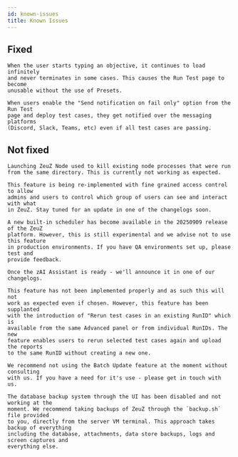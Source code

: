 ```yaml
---
id: known-issues
title: Known Issues
---
```



## Fixed

<IssueItem fixedIn="20250903" title="Testing > Run Test > Objective keeps loading infinitely">

    When the user starts typing an objective, it continues to load infinitely
    and never terminates in some cases. This causes the Run Test page to become
    unusable without the use of Presets.

</IssueItem>

<IssueItem fixedIn="20250903" title="Testing > Run Test > Advanced > Send notification on fail only sends notification regardless of whether all test cases pass or not">

    When users enable the "Send notification on fail only" option from the Run Test
    page and deploy test cases, they get notified over the messaging platforms
    (Discord, Slack, Teams, etc) even if all test cases are passing.

</IssueItem>

<IssueItem fixedIn="20250903" title="Testing > Test Case > Edit > Discussion, Follow and Link tabs got swapped"></IssueItem>

## Not fixed

<IssueItem eta="Sep, 2025" title="Node > Auto kill existing node processes on startup is not working">

    Launching ZeuZ Node used to kill existing node processes that were run
    from the same directory. This is currently not working as expected.

</IssueItem>

<IssueItem eta="Oct, 2025" title="Admin > Users > Manage groups is undergoing overhaul">

    This feature is being re-implemented with fine grained access control to allow
    admins and users to control which group of users can see and interact with what
    in ZeuZ. Stay tuned for an update in one of the changelogs soon.

</IssueItem>

<IssueItem eta="Oct, 2025" title="Experimental cleanup scheduler">

    A new built-in scheduler has become available in the 20250909 release of the ZeuZ
    platform. However, this is still experimental and we advise not to use this feature
    in production environments. If you have QA environments set up, please test and
    provide feedback.

</IssueItem>

<IssueItem eta="Nov, 2025" title="zAI Page assistant is still under development">

    Once the zAI Assistant is ready - we'll announce it in one of our changelogs.

</IssueItem>

<IssueItem title="Testing > Run Test > Advanced > Rerun on fail is not working">

    This feature has not been implemented properly and as such this will not
    work as expected even if chosen. However, this feature has been supplanted
    with the introduction of "Rerun test cases in an existing RunID" which is
    available from the same Advanced panel or from individual RunIDs. The new
    feature enables users to rerun selected test cases again and upload the reports
    to the same RunID without creating a new one.

</IssueItem>

<IssueItem title="Testing > Batch update > None of the batch updates are safe to use at the moment">

    We recommend not using the Batch Update feature at the moment without consulting
    with us. If you have a need for it's use - please get in touch with us.

</IssueItem>

<IssueItem title="Admin > Database Backup is unavailable">

    The database backup system through the UI has been disabled and not working at the
    moment. We recommend taking backups of ZeuZ through the `backup.sh` file provided
    to you, directly from the server VM terminal. This approach takes backup of everything
    including the database, attachments, data store backups, logs and screen captures and
    everything else.

</IssueItem>
